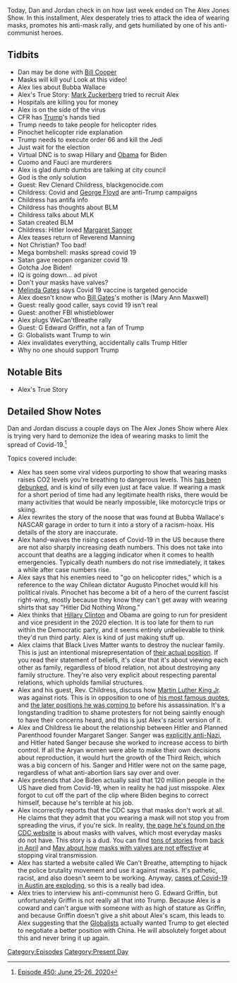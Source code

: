{{DEFAULTSORT:
    #_EPISODE_0450:June 25-26, 2020
}}{{Episode
    | title             = June 25-26, 2020
    | caption           = Listen to this episode on [https://knowledgefight.libsyn.com/450-june-25-26-2020 Libsyn] [https://open.spotify.com/episode/4Lhqg5KinlfUYFH2Rjz7Ug Spotify], Read the [[Transcript/450: June 25-26, 2020|Unofficial Transcript]]
    | episodeNumber     = 450
    | length            = 01:46:23
    | airDate           = June 29, 2020
    | coverageStartDate = June 25, 2020
    | coverageEndDate   = June 26, 2020
    | episodeType       = [[:Category:Present Day|Present Day]]
    | appearance        = [[Bubba Wallace]], [[Agusto Pinochet]], [[Andrew Cuomo]], [[Anthony Fauci]], [[Clenard Childress]], [[George Floyd]], [[Hitler]], [[Margaret Sanger]], [[Joe Biden]], [[Melinda Gates]], [[Mary Ann Maxwell Gates]], [[G Edward Griffin]]
    | oocDrop           = I wanna depopulate you
    | previousEpisode   = [[449: June 23-24, 2020]]
    | nextEpisode       = [[451: June 29-30, 2020]]
}}

{{Stub}}

Today, Dan and Jordan check in on how last week ended on The Alex Jones Show. In this installment, Alex desperately tries to attack the idea of wearing masks, promotes his anti-mask rally, and gets humiliated by one of his anti-communist heroes.

==Tidbits==

*Dan may be done with [[Bill Cooper]]
*Masks will kill you! Look at this video!
*Alex lies about Bubba Wallace
*Alex's True Story: [[Mark Zuckerberg]] tried to recruit Alex
*Hospitals are killing you for money
*Alex is on the side of the virus
*CFR has [[Donald Trump|Trump]]'s hands tied
*Trump needs to take people for helicopter rides
*Pinochet helicopter ride explanation
*Trump needs to execute order 66 and kill the Jedi
*Just wait for the election
*Virtual DNC is to swap Hillary and [[Barack Obama|Obama]] for Biden
*Cuomo and Fauci are murderers
*Alex is glad dumb dumbs are talking at city council
*God is the only solution
*Guest: Rev Clenard Childress, blackgenocide.com
*Childress: Covid and [[George Floyd]] are anti-Trump campaigns
*Childress has antifa info
*Childress has thoughts about BLM
*Childress talks about MLK
*Satan created BLM
*Childress: Hitler loved [[Margaret Sanger]]
*Alex teases return of Reverend Manning
*Not Christian? Too bad!
*Mega bombshell: masks spread covid 19
*Satan gave reopen organizer covid 19
*Gotcha Joe Biden!
*IQ is going down... ad pivot
*Don't your masks have valves?
*[[Melinda Gates]] says Covid 19 vaccine is targeted genocide
*Alex doesn't know who [[Bill Gates]]'s mother is (Mary Ann Maxwell)
*Guest: really good caller, says covid 19 isn't real
*Guest: another FBI whistleblower
*Alex plugs WeCan'tBreathe rally
*Guest: G Edward Griffin, not a fan of Trump
*G: Globalists want Trump to win
*Alex invalidates everything, accidentally calls Trump Hitler
*Why no one should support Trump

==Notable Bits==

*Alex's True Story

==Detailed Show Notes==

Dan and Jordan discuss a couple days on The Alex Jones Show where Alex is trying very hard to demonize the idea of wearing masks to limit the spread of Covid-19.<ref>[https://knowledgefight.com/research/2020/7/19/episode-450-june-25-26-2020 Episode 450: June 25-26, 2020]</ref>

Topics covered include:

*Alex has seen some viral videos purporting to show that wearing masks raises CO2 levels you're breathing to dangerous levels. This [https://www.snopes.com/fact-check/masks-dangerous-health/ has been debunked], and is kind of silly even just at face value. If wearing a mask for a short period of time had any legitimate health risks, there would be many activities that would be nearly impossible, like motorcycle trips or skiing.
*Alex rewrites the story of the noose that was found at Bubba Wallace's NASCAR garage in order to turn it into a story of a racism-hoax. His details of the story are inaccurate.
*Alex hand-waives the rising cases of Covid-19 in the US because there are not also sharply increasing death numbers. This does not take into account that deaths are a lagging indicator when it comes to health emergencies. Typically death numbers do not rise immediately, it takes a while after case numbers rise.
*Alex says that his enemies need to "go on helicopter rides," which is a reference to the way Chilean dictator Augusto Pinochet would kill his political rivals. Pinochet has become a bit of a hero of the current fascist right-wing, mostly because they know they can't get away with wearing shirts that say "Hitler Did Nothing Wrong."
*Alex thinks that [[Hillary Clinton]] and Obama are going to run for president and vice president in the 2020 election. It is too late for them to run within the Democratic party, and it seems entirely unbelievable to think they'd run third party. Alex is kind of just making stuff up.
*Alex claims that Black Lives Matter wants to destroy the nuclear family. This is just an intentional misrepresentation of [https://www.mediamatters.org/black-lives-matter/right-wing-media-claim-black-lives-matter-advocates-against-family-through their actual position]. If you read their statement of beliefs, it's clear that it's about viewing each other as family, regardless of blood relation, not about destroying any family structure. They're also very explicit about respecting parental relations, which upholds familial structures.
*Alex and his guest, Rev. Childress, discuss how [[Martin Luther King Jr]]. was against riots. This is in opposition to one of [https://time.com/3838515/baltimore-riots-language-unheard-quote/ his most famous quotes], and [https://timeline.com/by-the-end-of-his-life-martin-luther-king-realized-the-validity-of-violence-4de177a8c87b the later positions he was coming to] before his assassination. It's a longstanding tradition to shame protesters for not being saintly enough to have their concerns heard, and this is just Alex's racist version of it.
*Alex and Childress lie about the relationship between Hitler and Planned Parenthood founder Margaret Sanger. Sanger was [https://www.nyu.edu/projects/sanger/articles/sanger-hitler_equation.php explicitly anti-Nazi], and Hitler hated Sanger because she worked to increase access to birth control. If all the Aryan women were able to make their own decisions about reproduction, it would hurt the growth of the Third Reich, which was a big concern of his. Sanger and Hitler were not on the same page, regardless of what anti-abortion liars say over and over.
*Alex pretends that Joe Biden actually said that 120 million people in the US have died from Covid-19, when in reality he had just misspoke. Alex forgot to cut off the part of the clip where Biden begins to correct himself, because he's terrible at his job.
*Alex incorrectly reports that the CDC says that masks don't work at all. He claims that they admit that you wearing a mask will not stop you from spreading the virus, if you're sick. In reality, [https://www.cdc.gov/coronavirus/2019-ncov/prevent-getting-sick/cloth-face-cover.html the page he's found on the CDC website] is about masks with valves, which most everyday masks do not have. This story is a dud. You can find [https://www.insider.com/masks-with-a-breathable-valve-are-useless-experts-warn-2020-5 tons of stories] from [https://www.dailymail.co.uk/health/article-8266171/Bay-Area-says-masks-valves-not-acceptable-face-protection-amid-coronavirus-pandemic.html back in April] and [https://www.bostonglobe.com/2020/05/27/nation/wearing-face-mask-with-valve-it-might-be-time-find-something-else-some-experts-say/ May about how] [https://www.fastcompany.com/90496717/what-is-a-mask-valve-and-why-are-cities-banning-them masks with valves are not effective] at stopping viral transmission.
*Alex has started a website called We Can't Breathe, attempting to hijack the police brutality movement and use it against masks. It's pathetic, racist, and also doesn't seem to be working. Anyway, [https://www.statesman.com/news/20200627/adler-austin-has-nationrsquos-highest-7-day-metro-positivity-rate-of-coronavirus-tests?fbclid=IwAR3eVRaU0q5ar41HreYzSjKRrLTQP_pi8Df5mfqOQUHa_fdp_ssduAK9d5Q&utm_medium=referral&utm_source=web_push cases of Covid-19 in Austin are exploding], so this is a really bad idea.
*Alex tries to interview his anti-communist hero G. Edward Griffin, but unfortunately Griffin is not really all that into Trump. Because Alex is a coward and can't argue with someone with as high of stature as Griffin, and because Griffin doesn't give a shit about Alex's scam, this leads to Alex suggesting that the [[Globalists]] actually wanted Trump to get elected to negotiate a better position with China. He will absolutely forget about this and never bring it up again.

[[Category:Episodes]]
[[Category:Present Day]]
